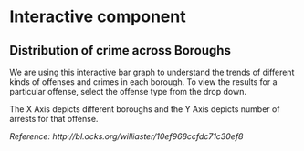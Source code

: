 # Interactive component

## Distribution of crime across Boroughs

We are using this interactive bar graph to understand the trends of different kinds of offenses and crimes in each borough. To view the results for a particular offense, select the offense type from the drop down. 

The X Axis depicts different boroughs and the Y Axis depicts number of arrests for that offense.

<script src="https://d3js.org/d3.v6.js"></script>

<div id="vis-container"></div>

<script src="scripts/interactive.js"></script>

*Reference: http://bl.ocks.org/williaster/10ef968ccfdc71c30ef8*